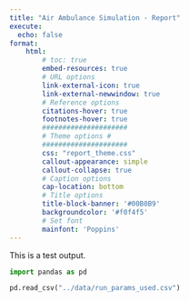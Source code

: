 ```yaml
---
title: "Air Ambulance Simulation - Report"
execute:
  echo: false
format:
    html:
        # toc: true
        embed-resources: true
        # URL options
        link-external-icon: true
        link-external-newwindow: true
        # Reference options
        citations-hover: true
        footnotes-hover: true
        #####################
        # Theme options #
        #####################
        css: "report_theme.css"
        callout-appearance: simple
        callout-collapse: true
        # Caption options
        cap-location: bottom
        # Title options
        title-block-banner: '#00B0B9'
        backgroundcolor: '#f0f4f5'
        # Set font
        mainfont: 'Poppins'
---
```



This is a test output.

```python
import pandas as pd

pd.read_csv("../data/run_params_used.csv")
```
